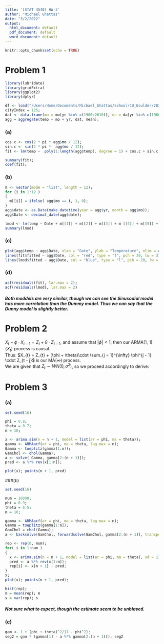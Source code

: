 ```yaml
---
title: '[STAT 4540] HW-3'
author: "Michael Ghattas"
date: "3/2/2022"
output:
  html_document: default
  pdf_document: default
  word_document: default
---
```


```r
knitr::opts_chunk$set(echo = TRUE)
```

# Problem 1

```r
library(lubridate)
library(gridExtra)
library(ggplot2)
library(dplyr)

df <- load("/Users/Home/Documents/Michael_Ghattas/School/CU_Boulder/2022/Spring 2022/STAT - 4540/HW/3/CO-GHCND-TN-TX.RData");
cityIndex = 125;
dat <- data.frame(mo = mo[yr %in% c(1900:2010)], da = da[yr %in% c(1900:2010)], yr = yr[yr %in% c(1900:2010)], temp = TN[yr %in% c(1900:2010), cityIndex]);
agg = aggregate(temp ~ mo + yr, dat, mean);
```

### (a)

```r
cos.c <- cos(2 * pi * agg$mo / 12);
sin.c <- sin(2 * pi *  agg$mo / 12);
fit <- lm(temp ~  poly(1:length(agg$temp), degree = 1) + cos.c + sin.c, data = agg);

summary(fit);
coef(fit);
```

### (b)

```r
m <- vector(mode = "list", length = 12);
for (i in 1:12 )
{
  m[[i]] = ifelse( agg$mo == i, 1, 0);
}
agg$date <- as.Date(make_datetime(year = agg$yr, month = agg$mo));
agg$Date <- decimal_date(agg$date);

lmod <- lm(temp ~ Date + m[[1]] + m[[2]] + m[[3]] + m [[4]] + m[[5]] + m[[6]] + m[[7]] + m[[8]] + m[[9]] + m[[10]] + m[[11]] + m[[12]], data = agg);
summary(lmod)
```

### (c)

```r
plot(agg$temp ~ agg$Date, xlab = "Date", ylab = "Temperature", xlim = c(1900, 1902), ylim = c(-20,20));
lines(fit$fitted ~ agg$Date, col = "red", type = "l", pch = 20, lw = 3);
lines(lmod$fitted ~ agg$Date, col = "blue", type = "l", pch = 20, lw = 3)
```

### (d)

```r
acf(residuals(fit), lar.max = 2);
acf(residuals(lmod), lar.max = 2)
```

##### Both moddels are very similar, though we can see the Sinusodial model has more correlation than the Dummy model. Thus we can say that the Dunny model is slightly better.

# Problem 2

$X_{t} - \phi \cdot X_{t - 1} = Z_{t} + \theta \cdot Z_{t - 1}$, and assume that $|\phi| < 1$, then our ARMA(1, 1) {$X_{t}$} process is causal. \
Thus: $X_{t} = Z_{t} + (\phi + \theta)\cdot \sum_{j = 1}^{\infty} \phi^{j - 1} \cdot Z_{t - j}$ is our MA($\infty$) process. \
We are given that $Z_{t} \sim WN(0, \sigma^{2})$, so we proceed accordingly to derive:
\begin{align*}
Var(X_{t}) &= Var(Z_{t} + (\phi + \theta) \cdot \sum_{j = 1}^{\infty} \phi^{j - 1} \cdot Z_{t - j}) \\
&= Var(Z_{t}) + (\phi + \theta)^{2} \cdot \sum_{j = 1}^{\infty} (\phi^{j - 1})^{2} \cdot Var(Z_{t - j}) \\
&= \sigma^{2} + (\phi + \theta)^{2} \cdot \sum_{j = 1}^{\infty} (\phi^{2})^{j} \cdot \sigma^{2} \\
&= \sigma^{2} \cdot (1 + \frac{(\phi + \theta)^{2}}{1 - \phi^{2}})
\end{align*}

# Problem 3

### (a)

```r
set.seed(16)

phi = 0.9;
theta = 0.7;
n = 10;

x <- arima.sim(n = n + 1, model = list(ar = phi, ma = theta));
gamma <- ARMAacf(ar = phi, ma = theta, lag.max = n);
Gamma <- toeplitz(gamma[1:n]);
GamChol <- chol(Gamma);
a <- solve( Gamma, gamma[2:(n + 1)]);
pred <- a %*% rev(x[1:n]);

plot(x); points(n + 1, pred)
```

###(b)

```r
set.seed(16)

num = 10000;
phi = 0.9;
theta = 0.5;
n = 10;

gamma <- ARMAacf(ar = phi, ma = theta, lag.max = n);
Gamma = toeplitz(gamma[1:n]);
GamChol = chol(Gamma);
a <- backsolve(GamChol, forwardsolve(GamChol, gamma[2:(n + 1)], transpose = TRUE, upper.tri = TRUE));

rep <- rep(0, num);
for( i in 1:num )
{
  x <- arima.sim(n = n + 1, model = list(ar = phi, ma = theta), sd = 1);
  pred <- a %*% rev(x[1:n]);
  rep[i] <- x[n + 1] - pred;
}
x;
plot(x); points(n + 1, pred);

hist(rep);
m = mean(rep); m
s = var(rep); s
```

##### Not sure what to expect, though the estimate seem to be unbiased.

### (c)

```r
gam <- 1 + (phi + theta)^2/(1 - phi^2);
seg2 = gam * (gamma[1] - a %*% gamma[2:(n + 1)]); seg2
```